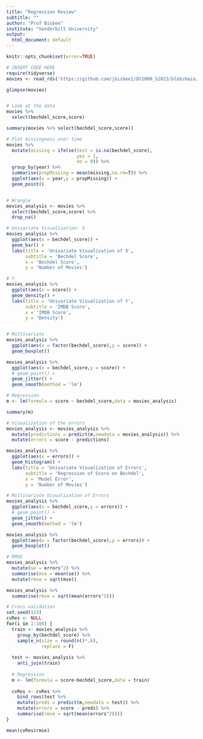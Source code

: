 ```yaml
---
title: "Regression Review"
subtitle: ""
author: "Prof Bisbee"
institute: "Vanderbilt University"
output:
  html_document: default
---
```


```r
knitr::opts_chunk$set(error=TRUE)
```



```r
# INSERT CODE HERE
require(tidyverse)
movies <- read_rds('https://github.com/jbisbee1/DS1000_S2023/blob/main/Lectures/5_Regression/data/mv.Rds?raw=true')

glimpse(movies)


# Look at the data
movies %>%
  select(bechdel_score,score)

summary(movies %>% select(bechdel_score,score))

# Plot missingness over time
movies %>%
  mutate(missing = ifelse(test = is.na(bechdel_score),
                          yes = 1,
                          no = 0)) %>%
  group_by(year) %>%
  summarise(propMissing = mean(missing,na.rm=T)) %>%
  ggplot(aes(x = year,y = propMissing)) + 
  geom_point()


# Wrangle
movies_analysis <- movies %>%
  select(bechdel_score,score) %>%
  drop_na()

# Univariate Visualization: X
movies_analysis %>%
  ggplot(aes(x = bechdel_score)) + 
  geom_bar() + 
  labs(title = 'Univariate Visualization of X',
       subtitle = 'Bechdel Score',
       x = 'Bechdel Score',
       y = 'Number of Movies')

# Y
movies_analysis %>%
  ggplot(aes(x = score)) + 
  geom_density() + 
  labs(title = 'Univariate Visualization of Y',
       subtitle = 'IMDB Score',
       x = 'IMDB Score',
       y = 'Density')


# Multivariate
movies_analysis %>%
  ggplot(aes(x = factor(bechdel_score),y = score)) + 
  geom_boxplot()

movies_analysis %>%
  ggplot(aes(x = bechdel_score,y = score)) + 
  # geom_point() +
  geom_jitter() + 
  geom_smooth(method = 'lm')

# Regression
m <- lm(formula = score ~ bechdel_score,data = movies_analysis)

summary(m)

# Visualization of the errors
movies_analysis <- movies_analysis %>%
  mutate(predictions = predict(m,newdata = movies_analysis)) %>%
  mutate(errors = score - predictions)

movies_analysis %>%
  ggplot(aes(x = errors)) + 
  geom_histogram() + 
  labs(title = 'Univariate Visualization of Errors',
       subtitle = 'Regression of Score on Bechdel',
       x = 'Model Error',
       y = 'Number of Movies')

# Multivariate Visualization of Errors
movies_analysis %>%
  ggplot(aes(x = bechdel_score,y = errors)) + 
  # geom_point() + 
  geom_jitter() + 
  geom_smooth(method = 'lm')

movies_analysis %>%
  ggplot(aes(x = factor(bechdel_score),y = errors)) + 
  geom_boxplot()

# RMSE
movies_analysis %>%
  mutate(se = errors^2) %>%
  summarise(mse = mean(se)) %>%
  mutate(rmse = sqrt(mse))

movies_analysis %>%
  summarise(rmse = sqrt(mean(errors^2)))

# Cross validation
set.seed(123)
cvRes <- NULL
for(i in 1:100) {
  train <- movies_analysis %>%
    group_by(bechdel_score) %>%
    sample_n(size = round(n()*.6),
             replace = F)
  
  test <- movies_analysis %>%
    anti_join(train)
  
  # Regression
  m <- lm(formula = score~bechdel_score,data = train)
  
  cvRes <- cvRes %>%
    bind_rows(test %>%
    mutate(preds = predict(m,newdata = test)) %>%
    mutate(errors = score - preds) %>%
    summarise(rmse = sqrt(mean(errors^2))))
}

mean(cvRes$rmse)

```

